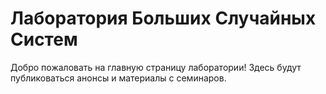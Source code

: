 # Лаборатория Больших Случайных Систем
Добро пожаловать на главную страницу лаборатории!
Здесь будут публиковаться анонсы и материалы с семинаров.
